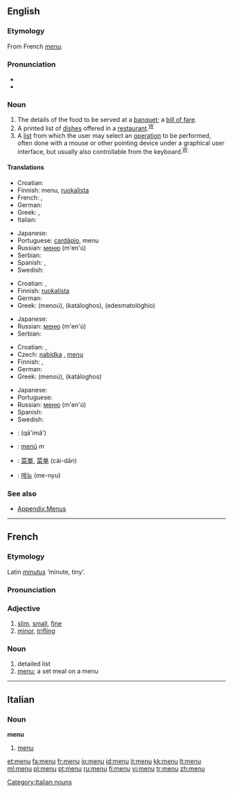 {{see|menú}}
==English==
{{wikipedia|mul=menu (disambiguation)}}
===Etymology===
From French ''[[menu#French|menu]]''.

===Pronunciation===
* {{IPA|/ˈmɛnju:/}}
*{{audio|en-us-menu.ogg|Audio (US)}}

===Noun===
{{en-noun}}

# The details of the food to be served at a [[banquet]]; a [[bill of fare]].
# A printed list of [[dish]]es offered in a [[restaurant]].<sup>[[W:menu|W]]</sup>
# A [[list]] from which the user may select an [[operation]] to be performed, often done with a mouse or other pointing device under a graphical user interface, but usually also controllable from the keyboard.<sup>[[W:menu (computing)|W]]</sup>

====Translations====
{{trans-top|details of the food to be served at a banquet}}
* Croatian: {{t-|hr|meni|m}}
* Finnish: menu, [[ruokalista]]
* French: {{t+|fr|carte|f}}, {{t+|fr|menu|m}}
* German: {{t-|de|Menü|n}}
* Greek: {{t-|el|εδεσματολόγιο|n|tr=edesmatológhio|sc=Grek}}, {{t-|el|κατάλογος|m|tr=katáloghos|sc=Grek}}
* Italian: {{t+|it|carta|f}}
{{trans-mid}}
* Japanese: {{t-|ja|メニュー|tr=menyū|sc=Jpan}}
* Portuguese: [[cardápio]], menu
* Russian: [[меню]] (m'en'ú) {{n}}
* Serbian: {{t-|sr|jelovnik|m}}
* Spanish: {{t-|es|menú|m}}, {{t+|es|carta|f}}
* Swedish: {{t-|sv|meny|c}}
{{trans-bottom}}

{{trans-top|printed list of dishes offered in a restaurant}}
* Croatian: {{t-|hr|meni|m}}, {{t-|hr|jelovnik|m}}
* Finnish: [[ruokalista]]
* German: {{t-|de|Speisekarte|f}}
* Greek: {{t-|el|μενού|n|sc=Grek}} (menoú), {{t-|el|κατάλογος|m|sc=Grek}} (katáloghos), {{t-|el|εδεσματολόγιο|n|sc=Grek}} (edesmatológhio)
{{trans-mid}}
* Japanese: {{t-|ja|メニュー|tr=menyū|sc=Jpan}}
* Russian: [[меню]] (m'en'ú) {{n}}
* Serbian: {{t-|sr|jelovnik|m}}
{{trans-bottom}}

{{trans-top|list from which the user may select an operation to be performed}}
* Croatian: {{t-|hr|meni|m}}, {{t|hr|izbornik|m}}
* Czech: [[nabídka]] {{f}}, [[#Czech|menu]] {{n}}
* Finnish: {{t+|fi|menu}}, {{t-|fi|valikko}}
* German: {{t-|de|Menü|n}}
* Greek: {{t-|el|μενού|n|sc=Grek}} (menoú), {{t-|el|κατάλογος|m|sc=Grek}} (katáloghos)
{{trans-mid}}
* Japanese: {{t-|ja|メニュー|tr=menyū|sc=Jpan}}
* Portuguese: {{t+|pt|menu}}
* Russian: [[меню]] (m'en'ú) {{n}}
* Spanish: {{t-|es|menú|m}}
* Swedish: {{t-|sv|meny|c}}
{{trans-bottom}}

{{checktrans-top}}
*{{ttbc|Arabic}}: {{ARchar|[[قائمة]]}} (qā'imâ')
*{{ttbc|Catalan}}: [[menú]] ''m''
*{{ttbc|Chinese}}: [[菜單]], [[菜单]] (cài-dān)
*{{ttbc|Korean}}: [[메뉴]] (me-nyu)
{{trans-bottom}}

===See also===
* [[Appendix:Menus]]

----

==French==

===Etymology===
Latin ''[[minutus]]'' ‘minute, tiny’.

===Pronunciation===
{{IPA|/məny/}}

===Adjective===
{{fr-adj}}

# [[slim]], [[small]], [[fine]]
# [[minor]], [[trifling]]

===Noun===
{{fr-noun|m}}

# detailed list
# [[menu#English|menu]]; a set meal on a menu

----
==Italian==

===Noun===
'''menu''' {{m}} {{inv}}

# [[#English|menu]]

[[Category:Italian nouns]]

[[et:menu]]
[[fa:menu]]
[[fr:menu]]
[[io:menu]]
[[id:menu]]
[[it:menu]]
[[kk:menu]]
[[lt:menu]]
[[ml:menu]]
[[pl:menu]]
[[pt:menu]]
[[ru:menu]]
[[fi:menu]]
[[vi:menu]]
[[tr:menu]]
[[zh:menu]]
